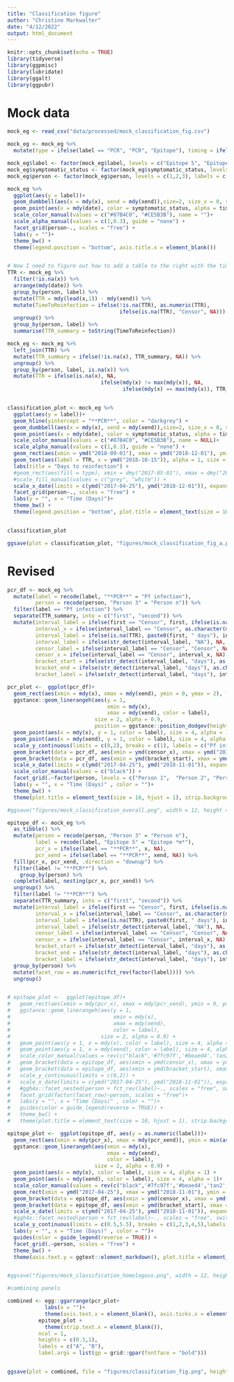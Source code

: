 ```yaml
---
title: "Classification figure"
author: "Christine Markwalter"
date: "4/12/2022"
output: html_document
---
```


```r
knitr::opts_chunk$set(echo = TRUE)
library(tidyverse)
library(ggpmisc)
library(lubridate)
library(ggalt)
library(ggpubr)

```


# Mock data
```r
mock_eg <- read_csv("data/processed/mock_classification_fig.csv")

mock_eg <- mock_eg %>%
  mutate(type = ifelse(label == "PCR", "PCR", "Epitope"), timing = ifelse(!is.na(xend), "end", "not end"), label = ifelse(label == "PCR", "**PCR**", label))

mock_eg$label <- factor(mock_eg$label, levels = c("Epitope 5", "Epitope 4", "Epitope 3", "Epitope 2", "Epitope 1", "**PCR**"))
mock_eg$symptomatic_status <- factor(mock_eg$symptomatic_status, levels = c("asymptomatic infection", "symptomatic infection"), labels = c("Asymptomatic infection", "Symptomatic infection"))
mock_eg$person <- factor(mock_eg$person, levels = c(1,2,3), labels = c("Person 1", "Person 2", "Person 3"))

mock_eg %>% 
  ggplot(aes(y = label))+
  geom_dumbbell(aes(x = mdy(x), xend = mdy(xend)),size=2, size_x = 0, size_xend = 0, color="#87B4C0", alpha = 0.3) +
  geom_point(aes(x = mdy(date), color = symptomatic_status, alpha = timing), size = 4) +
  scale_color_manual(values = c("#87B4C0", "#CE5B3B"), name = "")+
  scale_alpha_manual(values = c(1,0.3), guide = "none") +
  facet_grid(person~., scales = "free") +
  labs(y = "")+
  theme_bw() +
  theme(legend.position = "bottom", axis.title.x = element_blank())


# Now I need to figure out how to add a table to the right with the time to reinfections
TTR <- mock_eg %>%
  filter(!is.na(x)) %>%
  arrange(mdy(date)) %>%
  group_by(person, label) %>%
  mutate(TTR = mdy(lead(x,1)) - mdy(xend)) %>%
  mutate(TimeToReinfection = ifelse(!is.na(TTR), as.numeric(TTR),
                                    ifelse(is.na(TTR), "Censor", NA))) %>%
  ungroup() %>%
  group_by(person, label) %>%
  summarise(TTR_summary = toString(TimeToReinfection))

mock_eg <- mock_eg %>%
  left_join(TTR) %>%
  mutate(TTR_summary = ifelse(!is.na(x), TTR_summary, NA)) %>%
  ungroup() %>%
  group_by(person, label, is.na(x)) %>%
  mutate(TTR = ifelse(is.na(x), NA,
                              ifelse(mdy(x) != max(mdy(x)), NA,
                                     ifelse(mdy(x) == max(mdy(x)), TTR_summary, "99"))))


classification_plot <- mock_eg %>% 
  ggplot(aes(y = label))+
  geom_hline(yintercept = "**PCR**", color = "darkgrey") +
  geom_dumbbell(aes(x = mdy(x), xend = mdy(xend)),size=2, size_x = 0, size_xend = 0, color="#87B4C0", alpha = 0.3) +
  geom_point(aes(x = mdy(date), color = symptomatic_status, alpha = timing), size = 4) +
  scale_color_manual(values = c("#87B4C0", "#CE5B3B"), name = NULL)+
  scale_alpha_manual(values = c(1,0.3), guide = "none") +
  geom_rect(aes(xmin = ymd("2018-09-01"), xmax = ymd("2018-12-01"), ymin = -Inf, ymax = Inf), fill = "lightgrey")+
  geom_text(aes(label = TTR, x = ymd("2018-10-15")), alpha = 1, size = 3)+
  labs(title = "Days to reinfection") +
  #geom_rect(aes(fill = type), xmin = dmy("2017-05-01"), xmax = dmy("2018-12-01"), ymin = -Inf, ymax = Inf, alpha = 0.1) +
  #scale_fill_manual(values = c("grey", "white")) +
  scale_x_date(limits = c(ymd("2017-04-25"), ymd("2018-12-01")), expand = c(0,0), date_breaks = "100 days", minor_breaks = NULL, date_labels = c("0", "100", "200","300", "400", " "))+
  facet_grid(person~., scales = "free") +
  labs(y = "", x = "Time (Days)")+
  theme_bw() +
  theme(legend.position = "bottom", plot.title = element_text(size = 10, hjust = 1.015), strip.background = element_rect(fill = "white"),  axis.ticks.x = element_blank(), axis.ticks.y = element_blank(), axis.text.y = ggtext::element_markdown(), panel.grid.major.y = element_blank())


classification_plot

ggsave(plot = classification_plot, "figures/mock_classification_fig_a.png", width = 8, height = 4)

```


# Revised
```r
pcr_df <- mock_eg %>% 
  mutate(label = recode(label, "**PCR**" = "Pf infection"),
         person = recode(person, "Person 3" = "Person n")) %>%
  filter(label == "Pf infection") %>%
  separate(TTR_summary, into = c("first", "second")) %>%
  mutate(interval_label = ifelse(first == "Censor", first, ifelse(is.na(TTR), first, second)),
         interval_x = ifelse(interval_label == "Censor", as.character(mdy(xend)), as.character(mdy(xend) + days(as.numeric(interval_label)/2))), #interval x is for just placing the text where you want it
         interval_label = ifelse(is.na(TTR), paste0(first, " days"), interval_label),
         interval_label = ifelse(str_detect(interval_label, "NA"), NA, interval_label),
         censor_label = ifelse(interval_label == "Censor", "Censor", NA),
         censor_x = ifelse(interval_label == "Censor", interval_x, NA),
         bracket_start = ifelse(str_detect(interval_label, "days"), as.character(ymd(interval_x) - days(as.numeric(first)/2)), NA),
         bracket_end = ifelse(str_detect(interval_label, "days"), as.character(ymd(interval_x) + days(as.numeric(first)/2)), NA),
         bracket_label = ifelse(str_detect(interval_label, "days"), interval_label, NA)) 

pcr_plot <-  ggplot(pcr_df)+
  geom_rect(aes(xmin = mdy(x), xmax = mdy(xend), ymin = 0, ymax = 2), fill = "lightgrey")+
  ggstance::geom_linerangeh(aes(y = 1,
                                xmin = mdy(x),
                                xmax = mdy(xend), color = label),
                            size = 2, alpha = 0.9,
                            position = ggstance::position_dodgev(height = 0.5)) +
  geom_point(aes(x = mdy(x), y = 1, color = label), size = 4, alpha = 1) +
  geom_point(aes(x = mdy(xend), y = 1, color = label), size = 4, alpha = 1)+
  scale_y_continuous(limits = c(0,2), breaks = c(1), labels = c("Pf infection")) +
  geom_bracket(data = pcr_df, aes(xmin = ymd(censor_x), xmax = ymd("2018-10-01"), label = censor_label), y.position = 1.4, tip.length = 0.1, label.size = 3) +
  geom_bracket(data = pcr_df, aes(xmin = ymd(bracket_start), xmax = ymd(bracket_end), label = bracket_label), y.position = 1.4, tip.length = 0.1, label.size = 3) +
  scale_x_date(limits = c(ymd("2017-04-25"), ymd("2018-11-01")), expand = c(0,0), date_breaks = "100 days", minor_breaks = NULL, date_labels = c("0", "100", "200","300", "400", "500"))+
  scale_color_manual(values = c("black")) +
  facet_grid(.~factor(person, levels = c("Person 1",  "Person 2", "Person n"), labels = c("Person 1",  "Person 2", "Person *n*")), scales = "free") +
  labs(y = "", x = "Time (Days)" , color = "")+
  theme_bw() +
  theme(plot.title = element_text(size = 10, hjust = 1), strip.background = element_rect(fill = "white"),  axis.ticks.x = element_blank(),  panel.grid.major.y = element_blank(), panel.grid.minor.y = element_blank(), legend.position = "none", strip.text.x = ggtext::element_markdown(), panel.grid.major.x = element_blank(), strip.background.x = element_rect(color = NA))

#ggsave("figures/mock_classification_overall.png", width = 12, height = 2)

epitope_df <- mock_eg %>% 
  as_tibble() %>%
  mutate(person = recode(person, "Person 3" = "Person n"),
         label = recode(label, "Epitope 5" = "Epitope *m*"),
         pcr_x = ifelse(label == "**PCR**", x, NA),
         pcr_xend = ifelse(label == "**PCR**", xend, NA)) %>%
  fill(pcr_x, pcr_xend, .direction = "downup") %>%
  filter(label != "**PCR**") %>%
    group_by(person) %>%
  complete(label, nesting(pcr_x, pcr_xend)) %>%
  ungroup() %>%
  filter(label != "**PCR**") %>%
  separate(TTR_summary, into = c("first", "second")) %>%
  mutate(interval_label = ifelse(first == "Censor", first, ifelse(is.na(TTR), first, second)),
         interval_x = ifelse(interval_label == "Censor", as.character(mdy(xend)), as.character(mdy(xend) + days(as.numeric(interval_label)/2))), #interval x is for just placing the text where you want it
         interval_label = ifelse(is.na(TTR), paste0(first, " days"), interval_label),
         interval_label = ifelse(str_detect(interval_label, "NA"), NA, interval_label),
         censor_label = ifelse(interval_label == "Censor", "Censor", NA),
         censor_x = ifelse(interval_label == "Censor", interval_x, NA),
         bracket_start = ifelse(str_detect(interval_label, "days"), as.character(ymd(interval_x) - days(as.numeric(first)/2)), NA),
         bracket_end = ifelse(str_detect(interval_label, "days"), as.character(ymd(interval_x) + days(as.numeric(first)/2)), NA),
         bracket_label = ifelse(str_detect(interval_label, "days"), interval_label, NA)) %>%
  group_by(person) %>%
  mutate(facet_row = as.numeric(fct_rev(factor(label)))) %>%
  ungroup()


# epitope_plot <-  ggplot(epitope_df)+
#   geom_rect(aes(xmin = mdy(pcr_x), xmax = mdy(pcr_xend), ymin = 0, ymax = 2), fill = "lightgrey")+
#   ggstance::geom_linerangeh(aes(y = 1,
#                                 xmin = mdy(x),
#                                 xmax = mdy(xend),
#                                 color = label),
#                             size = 2, alpha = 0.9) +
#   geom_point(aes(y = 1, x = mdy(x), color = label), size = 4, alpha = 1) +
#   geom_point(aes(y = 1, x = mdy(xend), color = label), size = 4, alpha = 1)+
#   scale_color_manual(values = rev(c("black",'#7fc97f','#beaed4','tan2','gold','#386cb0'))) +
#   geom_bracket(data = epitope_df, aes(xmin = ymd(censor_x), xmax = ymd("2018-10-01"), label = censor_label), y.position = 1.3, tip.length = 0.1) +
#   geom_bracket(data = epitope_df, aes(xmin = ymd(bracket_start), xmax = ymd(bracket_end), label = bracket_label), y.position = 1.3, tip.length = 0.1) +
#   scale_y_continuous(limits = c(0,2)) +
#   scale_x_date(limits = c(ymd("2017-04-25"), ymd("2018-11-01")), expand = c(0,0), date_breaks = "100 days", minor_breaks = NULL, date_labels = c("0", "100", "200","300", "400", "500"))+
#   #ggh4x::facet_nested(person + fct_rev(label)~., scales = "free", switch = "y", strip = ggh4x::strip_nested(size = "variable")) +
#   facet_grid(factor(facet_row)~person, scales = "free")+
#   labs(y = "", x = "Time (Days)" , color = "")+
#   guides(color = guide_legend(reverse = TRUE)) +
#   theme_bw() +
#   theme(plot.title = element_text(size = 10, hjust = 1), strip.background = element_rect(fill = "white"),  axis.ticks.x = element_blank(), axis.ticks.y = element_blank(), axis.text.y = element_blank(), panel.grid.major.y = element_blank(), panel.grid.minor.y = element_blank(), strip.text.y = element_blank())

epitope_plot <-  ggplot(epitope_df, aes(y = as.numeric(label)))+
  geom_rect(aes(xmin = mdy(pcr_x), xmax = mdy(pcr_xend)), ymin = min(as.numeric(epitope_df$label)) -1, ymax = max(as.numeric(epitope_df$label)) +1, fill = "lightgrey")+
  ggstance::geom_linerangeh(aes(xmin = mdy(x),
                                xmax = mdy(xend),
                                color = label),
                            size = 2, alpha = 0.9) +
  geom_point(aes(x = mdy(x), color = label), size = 4, alpha = 1) +
  geom_point(aes(x = mdy(xend), color = label), size = 4, alpha = 1)+
  scale_color_manual(values = rev(c("black",'#7fc97f','#beaed4','tan2','gold','#386cb0'))) +
  geom_rect(xmin = ymd("2017-04-25"), xmax = ymd("2018-11-01"), ymin = 1.3, ymax = 1.7, fill = "white") +
  geom_bracket(data = epitope_df, aes(xmin = ymd(censor_x), xmax = ymd("2018-10-01"), label = censor_label, y.position = as.numeric(epitope_df$label) + 0.3), tip.length = 0.03, inherit.aes = FALSE, label.size = 3) +
  geom_bracket(data = epitope_df, aes(xmin = ymd(bracket_start), xmax = ymd(bracket_end), label = bracket_label, y.position = as.numeric(epitope_df$label) + 0.3), tip.length = 0.03, inherit.aes = FALSE, label.size = 3) +
  scale_x_date(limits = c(ymd("2017-04-25"), ymd("2018-11-01")), expand = c(0,0), date_breaks = "100 days", minor_breaks = NULL, date_labels = c("0", "100", "200","300", "400", "500"))+
  #ggh4x::facet_nested(person + fct_rev(label)~., scales = "free", switch = "y", strip = ggh4x::strip_nested(size = "variable")) +
  scale_y_continuous(limits = c(0.5,5.5), breaks = c(1,2,3,4,5),labels = rev(c("Epitope 1", "Epitope 2", "Epitope 3", "Epitope 4", "Epitope *m*"))) +
  labs(y = "", x = "Time (Days)" , color = "")+
  guides(color = guide_legend(reverse = TRUE)) +
  facet_grid(.~person, scales = "free") +
  theme_bw() +
  theme(axis.text.y = ggtext::element_markdown(), plot.title = element_text(size = 10, hjust = 1), strip.background = element_rect(fill = "white"), panel.grid.major.x = element_blank(), panel.grid.major.y = element_blank(), panel.grid.minor.y = element_blank(), strip.text.x = element_blank(), legend.position = "none")


#ggsave("figures/mock_classification_homologous.png", width = 12, height = 4)

#combining panels

combined <- egg::ggarrange(pcr_plot+
            labs(x = "")+
            theme(axis.text.x = element_blank(), axis.ticks.x = element_blank()),
          epitope_plot +
            theme(strip.text.x = element_blank()),
          ncol = 1,
          heights = c(0.3,1),
          labels = c("A", "B"),
          label.args = list(gp = grid::gpar(fontface = "bold")))


ggsave(plot = combined, file = "figures/classification_fig.png", height = 4, width = 12)
```

